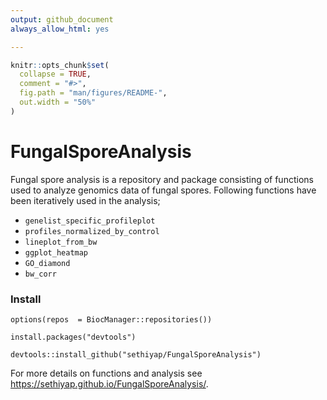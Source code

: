 ```yaml
---
output: github_document
always_allow_html: yes

---
```


<!-- README.md is generated from README.Rmd. Please edit that file -->

```r
knitr::opts_chunk$set(
  collapse = TRUE,
  comment = "#>",
  fig.path = "man/figures/README-",
  out.width = "50%"
)
```

# FungalSporeAnalysis

<!-- <!-- badges: start --> 
<!-- [![platform](https://img.shields.io/badge/R-%3E%20v3.5.1-brightgreen)](https://shields.io/category/platform-support) -->
<!-- <!-- badges: end -->


Fungal spore analysis is a repository and package consisting of functions used to analyze genomics data of fungal spores. Following functions have been iteratively used in the analysis;

- `genelist_specific_profileplot`
- `profiles_normalized_by_control`
- `lineplot_from_bw`
- `ggplot_heatmap`
- `GO_diamond`
- `bw_corr`

### Install

```
options(repos  = BiocManager::repositories())

install.packages("devtools")

devtools::install_github("sethiyap/FungalSporeAnalysis")

```

For more details on functions and analysis see <https://sethiyap.github.io/FungalSporeAnalysis/>.

